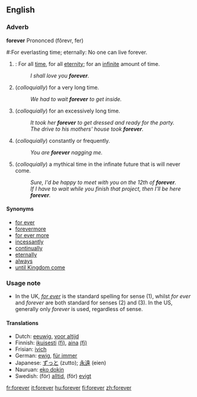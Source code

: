 ==English==

===Adverb===
'''forever'''
Prononced (fôrevr, fer)
#:For everlasting time; eternally: No one can live forever.
#{{time}}: For all [[time]], for all [[eternity]]; for an [[infinite]] amount of time. 
#:''I shall love you '''forever'''.''
#(''colloquially'') for a very long time. 
#:''We had to wait '''forever''' to get inside.''
#(''colloquially'') for an excessively long time. 
#:''It took her '''forever''' to get dressed and ready for the party.''
#:''The drive to his mothers' house took '''forever'''.''
#(''colloquially'') constantly or frequently.
#:''You are '''forever''' nagging me.''
#(''colloquially'') a mythical time in the infinate future that is will never come. 
#:''Sure, I'd be happy to meet with you on the 12th of '''forever'''.''
#:''If I have to wait while you finish that project, then I'll be here '''forever'''.''

====Synonyms====
*[[for ever]]
*[[forevermore]]
*[[for ever more]]
*[[incessantly]]
*[[continual]]ly
*[[eternal]]ly
*[[always]]
*[[until Kingdom come]]

===Usage note===
*In the UK, ''[[for ever]]'' is the standard spelling for sense (1), whilst ''for ever'' and ''forever'' are both standard for senses (2) and (3).  In the US, generally only ''forever'' is used, regardless of sense.

====Translations====

*Dutch: [[eeuwig]], [[voor altijd]]
*Finnish: [[ikuisesti]] [[:fi:ikuisesti|(fi)]], [[aina]] [[:fi:aina|(fi)]]
*Frisian: [[ivich]]
*German: [[ewig]], [[für immer]]
*Japanese: [[ずっと]] (zutto); [[永遠]] (eien)
*Nauruan: [[eko dokin]]
*Swedish: (för) [[alltid]], (för) [[evigt]]

[[fr:forever]]
[[it:forever]]
[[hu:forever]]
[[fi:forever]]
[[zh:forever]]